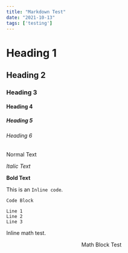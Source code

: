 ```yaml
---
title: "Markdown Test"
date: "2021-10-13"
tags: ['testing']
---
```


# Heading 1

## Heading 2

### Heading 3

#### Heading 4

##### Heading 5

###### Heading 6

Normal Text

*Italic Text*

**Bold Text**

This is an `Inline code`.

```
Code Block

Line 1
Line 2
Line 3
```

Inline $\text{math}$ test.

$$
\text{Math Block Test}
$$